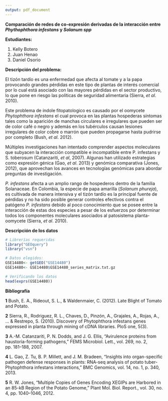 ```yaml
---
output: pdf_document
---
```

**Comparación de redes de co-expresión derivadas de la interacción entre *Phythophthora infestans* y *Solanum spp***

**Estudiantes:**

1.  Kelly Botero
2.  Juan Henao
3.  Daniel Osorio

**Descripción del problema:**

El tizón tardío es una enfermedad que afecta al tomate y a la papa provocando grandes pérdidas en este tipo de plantas de interés comercial por lo cual está asociado con las mayores pérdidas en el sector productivo, lo que pone en riesgo las políticas de seguridad alimentaria (Sierra, *et al*. 2010).

Este problema de índole fitopatologico es causado por el oomycete *Phytophthora infestans* el cual provoca en las plantas hospederas síntomas tales como la aparición de manchas circulares e irregulares que pueden ser de color café o negro y además en los tubérculos causan lesiones irregulares de color cobre o marrón que pueden propagarse hasta pudrirse por completo (Bush, *et al*. 2012).

Múltiples investigaciones han intentado comprender aspectos moleculares que subyacen la interacción compatible e incompatible entre P. infestans y S. toberosum (Catanzariti, *et al*, 2007). Algunas han utilizado estrategias como expresión génica (Gao, *et al*. 2013) y genómica comparativa (Jones, 2012), que aprovechan los avances en tecnologías genómicas para abordar preguntas de investigación.

*P. infestans* afecta a un amplio rango de hospederos dentro de la familia Solanaceae. En Colombia, la especie de papa amarilla (*Solanum phureja*), es cultivada de manera intensiva y el tizón tardío es la principal fuente de pérdidas y no ha sido posible generar controles efectivos contra el patógeno *P. infestans* debido al poco conocimiento que se posee entre la interacción de estas dos especies a pesar de los esfuerzos por determinar todos los componentes moleculares asociados al patosistema planta-oomycete (Sierra, *et al*. 2010).

**Descripción de los datos**
```r
# Librerías requeridas
library("GEOquery")
library("vsn")

# Datos elegidos:
GSE14480<- getGEO("GSE14480")
GSE14480<- GSE14480$GSE14480_series_matrix.txt.gz

# Verificando los datos
head(exprs(GSE14480))

```

**Bibliografía**

**1** Bush, E. A., Rideout, S. L., & Waldenmaier, C. (2012). Late Blight of Tomato and Potato.

**2** Sierra, R., Rodriguez, R. L., Chaves, D., Pinzón, A., Grajales, A., Rojas, A., ... & Restrepo, S. (2010). Discovery of Phytophthora infestans genes expressed in planta through mining of cDNA libraries. PloS one, 5(3).

**3** A.-M. Catanzariti, P. N. Dodds, and J. G. Ellis, “Avirulence proteins from haustoria-forming pathogens,” FEMS Microbiol. Lett., vol. 269, no. 2, pp. 181–188, 2007.

**4** L. Gao, Z. Tu, B. P. Millett, and J. M. Bradeen, “Insights into organ-specific pathogen defense responses in plants: RNA-seq analysis of potato tuber-Phytophthora infestans interactions,” BMC Genomics, vol. 14, no. 1, p. 340, 2013.

**5** R. W. Jones, “Multiple Copies of Genes Encoding XEGIPs are Harbored in an 85-kB Region of the Potato Genome,” Plant Mol. Biol. Report., vol. 30, no. 4, pp. 1040–1046, 2012.